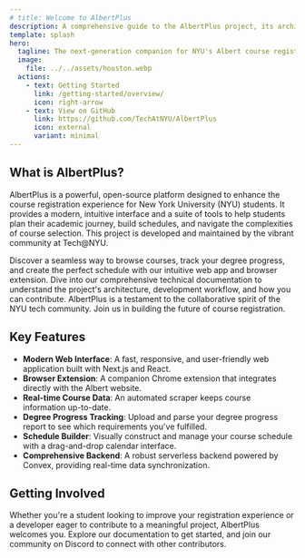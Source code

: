 ```yaml
---
# title: Welcome to AlbertPlus
description: A comprehensive guide to the AlbertPlus project, its architecture, and how to contribute.
template: splash
hero:
  tagline: The next-generation companion for NYU's Albert course registration system.
  image:
    file: ../../assets/houston.webp
  actions:
    - text: Getting Started
      link: /getting-started/overview/
      icon: right-arrow
    - text: View on GitHub
      link: https://github.com/TechAtNYU/AlbertPlus
      icon: external
      variant: minimal
---
```



## What is AlbertPlus?

AlbertPlus is a powerful, open-source platform designed to enhance the course registration experience for New York University (NYU) students. It provides a modern, intuitive interface and a suite of tools to help students plan their academic journey, build schedules, and navigate the complexities of course selection. This project is developed and maintained by the vibrant community at Tech@NYU.

<CardGrid stagger>
	<Card title="For Students" icon="rocket">
		Discover a seamless way to browse courses, track your degree progress, and create the perfect schedule with our intuitive web app and browser extension.
	</Card>
	<Card title="For Contributors" icon="pencil">
		Dive into our comprehensive technical documentation to understand the project's architecture, development workflow, and how you can contribute.
	</Card>
	<Card title="For the Community" icon="community">
		AlbertPlus is a testament to the collaborative spirit of the NYU tech community. Join us in building the future of course registration.
	</Card>
</CardGrid>

## Key Features

- **Modern Web Interface**: A fast, responsive, and user-friendly web application built with Next.js and React.
- **Browser Extension**: A companion Chrome extension that integrates directly with the Albert website.
- **Real-time Course Data**: An automated scraper keeps course information up-to-date.
- **Degree Progress Tracking**: Upload and parse your degree progress report to see which requirements you've fulfilled.
- **Schedule Builder**: Visually construct and manage your course schedule with a drag-and-drop calendar interface.
- **Comprehensive Backend**: A robust serverless backend powered by Convex, providing real-time data synchronization.

## Getting Involved

Whether you're a student looking to improve your registration experience or a developer eager to contribute to a meaningful project, AlbertPlus welcomes you. Explore our documentation to get started, and join our community on Discord to connect with other contributors.
